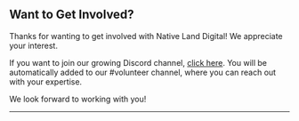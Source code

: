 ## Want to Get Involved?
Thanks for wanting to get involved with Native Land Digital! We appreciate your interest.

If you want to join our growing Discord channel, [click here](https://discord.gg/8a6sJfDgD7). You will be automatically added to our #volunteer channel, where you can reach out with your expertise.

We look forward to working with you!

---
